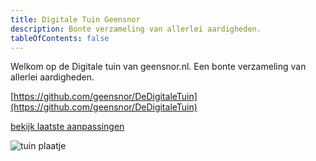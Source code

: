 ```yaml
---
title: Digitale Tuin Geensnor
description: Bonte verzameling van allerlei aardigheden.
tableOfContents: false
---
```



Welkom op de Digitale tuin van geensnor.nl. Een bonte verzameling van allerlei aardigheden.

[https://github.com/geensnor/DeDigitaleTuin](https://github.com/geensnor/DeDigitaleTuin)

[bekijk laatste aanpassingen](/laatste-aanpassingen)

<Image src={tuin} alt="tuin plaatje" />
